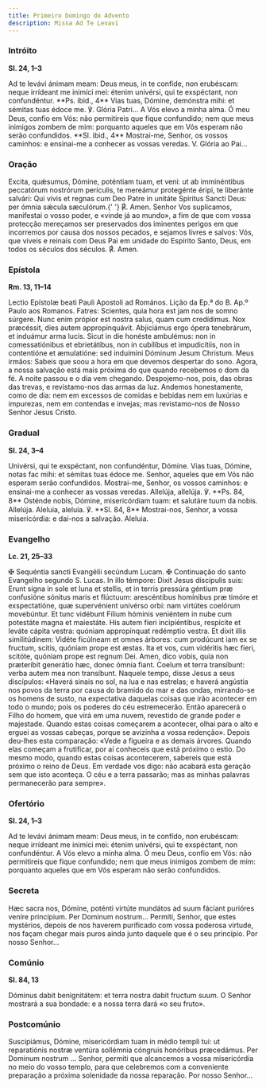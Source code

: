 ```yaml
---
title: Primeiro Domingo do Advento
description: Missa Ad Te Levavi
---
```


### Intróito

**Sl. 24, 1–3**

<div class="side-by-side not-content">
  <span>
    Ad te levávi ánimam meam: Deus meus, in te confíde, non erubéscam: neque irrídeant me inimíci
    mei: étenim univérsi, qui te exspéctant, non confundéntur. **Ps. ibid., 4** Vias tuas, Dómine,
    demónstra mihi: et sémitas tuas édoce me. ℣. Glória Patri...
  </span>
  <span>
    A Vós elevo a minha alma. Ó meu Deus, confio em Vós: não permitireis que fique confundido; nem
    que meus inimigos zombem de mim: porquanto aqueles que em Vós esperam não serão confundidos.
    **Sl. ibid., 4** Mostrai-me, Senhor, os vossos caminhos: e ensinai-me a conhecer as vossas
    veredas. V. Glória ao Pai...
  </span>
</div>

### Oração

<div class="side-by-side not-content">
  <span>
    Excita, quǽsumus, Dómine, poténtiam tuam, et veni: ut ab imminéntibus peccatórum nostrórum
    perículis, te mereámur protegénte éripi, te liberánte salvári: Qui vivis et regnas cum Deo Patre
    in unitáte Spíritus Sancti Deus: per ómnia sǽcula sæculórum.{' '}
    <span class="text-red-500">℟.</span> Amen.
  </span>
  <span>
    Senhor Vos suplicamos, manifestai o vosso poder, e «vinde já ao mundo», a fim de que com vossa
    protecção mereçamos ser preservados dos iminentes perigos em que incorremos por causa dos nossos
    pecados, e sejamos livres e salvos: Vós, que viveis e reinais com Deus Pai em unidade do
    Espírito Santo, Deus, em todos os séculos dos séculos. <span class="text-red-500">℟.</span>
    Amen.
  </span>
</div>

### Epístola

**Rm. 13, 11–14**

<div class="side-by-side not-content">
  <span>Lectio Epístolæ beati Pauli Apostoli ad Romános.</span>
  <span>Lição da Ep.ª do B. Ap.º Paulo aos Romanos.</span>
  <span>
    Fatres: Scientes, quia hora est jam nos de somno súrgere. Nunc enim própior est nostra salus,
    quam cum credídimus. Nox præcéssit, dies autem appropinquávit. Abjiciámus ergo ópera tenebrárum,
    et induámur arma lucis. Sicut in die honéste ambulémus: non in comessatiónibus et ebrietátibus,
    non in cubílibus et impudicítiis, non in contentióne et æmulatióne: sed induímini Dóminum Jesum
    Christum.
  </span>
  <span>
    Meus irmãos: Sabeis que soou a hora em que devemos despertar do sono. Agora, a nossa salvação
    está mais próxima do que quando recebemos o dom da fé. A noite passou e o dia vem chegando.
    Despojemo-nos, pois, das obras das trevas, e revistamo-nos das armas da luz. Andemos
    honestamente, como de dia: nem em excessos de comidas e bebidas nem em luxúrias e impurezas, nem
    em contendas e invejas; mas revistamo-nos de Nosso Senhor Jesus Cristo.
  </span>
</div>

### Gradual

**Sl. 24, 3–4**

<div class="side-by-side not-content">
  <span>
    Univérsi, qui te exspéctant, non confundéntur, Dómine. Vias tuas, Dómine, notas fac mihi: et
    sémitas tuas édoce me.
  </span>
  <span>
    Senhor, aqueles que em Vós não esperam serão confundidos. Mostrai-me, Senhor, os vossos
    caminhos: e ensinai-me a conhecer as vossas veredas.
  </span>
  <span>
    Allelúja, allelúja. ℣. **Ps. 84, 8** Osténde nobis, Dómine, misericórdiam tuam: et salutáre tuum
    da nobis. Allelúja.
  </span>
  <span>
    Aleluia, aleluia. ℣. **Sl. 84, 8** Mostrai-nos, Senhor, a vossa misericórdia: e dai-nos a
    salvação. Aleluia.
  </span>
</div>

### Evangelho

**Lc. 21, 25–33**

<div class="side-by-side not-content">
  <span>
    <span class="text-red-500">✠</span> Sequéntia sancti Evangélii secúndum Lucam.
  </span>
  <span>
    <span class="text-red-500">✠</span> Continuação do santo Evangelho segundo S. Lucas.
  </span>
  <span>
    In illo témpore: Dixit Jesus discípulis suis: Erunt signa in sole et luna et stellis, et in
    terris pressúra géntium præ confusióne sónitus maris et flúctuum: arescéntibus homínibus præ
    timóre et exspectatióne, quæ supervénient univérso orbi: nam virtútes coelórum movebúntur. Et
    tunc vidébunt Fílium hóminis veniéntem in nube cum potestáte magna et maiestáte. His autem fíeri
    incipiéntibus, respícite et leváte cápita vestra: quóniam appropínquat redémptio vestra. Et
    dixit illis similitúdinem: Vidéte ficúlneam et omnes árbores: cum prodúcunt iam ex se fructum,
    scitis, quóniam prope est æstas. Ita et vos, cum vidéritis hæc fíeri, scitóte, quóniam prope est
    regnum Dei. Amen, dico vobis, quia non præteríbit generátio hæc, donec ómnia fiant. Coelum et
    terra transíbunt: verba autem mea non transíbunt.
  </span>
  <span>
    Naquele tempo, disse Jesus a seus discípulos: «Haverá sinais no sol, na lua e nas estrelas; e
    haverá angústia nos povos da terra por causa do bramido do mar e das ondas, mirrando-se os
    homens de susto, na expectativa daquelas coisas que irão acontecer em todo o mundo; pois os
    poderes do céu estremecerão. Então aparecerá o Filho do homem, que virá em uma nuvem, revestido
    de grande poder e majestade. Quando estas coisas começarem a acontecer, olhai para o alto e
    erguei as vossas cabeças, porque se avizinha a vossa redenção». Depois deu-lhes esta comparação:
    «Vede a figueira e as demais árvores. Quando elas começam a frutificar, por aí conheceis que
    está próximo o estio. Do mesmo modo, quando estas coisas acontecerem, sabereis que está próximo
    o reino de Deus. Em verdade vos digo: não acabará esta geração sem que isto aconteça. O céu e a
    terra passarão; mas as minhas palavras permanecerão para sempre».
  </span>
</div>

### Ofertório

**Sl. 24, 1–3**

<div class="side-by-side not-content">
  <span>
    Ad te levávi ánimam meam: Deus meus, in te confído, non erubéscam: neque irrídeant me inimíci
    mei: étenim univérsi, qui te exspéctant, non confundéntur.
  </span>
  <span>
    A Vós elevo a minha alma. Ó meu Deus, confio em Vós: não permitireis que fique confundido; nem
    que meus inimigos zombem de mim: porquanto aqueles que em Vós esperam não serão confundidos.
  </span>
</div>

### Secreta

<div class="side-by-side not-content">
  <span>
    Hæc sacra nos, Dómine, poténti virtúte mundátos ad suum fáciant purióres veníre princípium. Per
    Dominum nostrum...
  </span>
  <span>
    Permiti, Senhor, que estes mystérios, depois de nos haverem purificado com vossa poderosa
    virtude, nos façam chegar mais puros ainda junto daquele que é o seu princípio. Por nosso
    Senhor...
  </span>
</div>

### Comúnio

**Sl. 84, 13**

<div class="side-by-side not-content">
  <span>Dóminus dabit benignitátem: et terra nostra dabit fructum suum.</span>
  <span>O Senhor mostrará a sua bondade: e a nossa terra dará «o seu fruto».</span>
</div>

### Postcomúnio

<div class="side-by-side not-content">
  <span>
    Suscipiámus, Dómine, misericórdiam tuam in médio templi tui: ut reparatiónis nostræ ventúra
    sollémnia cóngruis honóribus præcedámus. Per Dominum nostrum ...
  </span>
  <span>
    Senhor, permiti que alcancemos a vossa misericórdia no meio do vosso templo, para que celebremos
    com a conveniente preparação a próxima solenidade da nossa reparação. Por nosso Senhor...
  </span>
</div>
